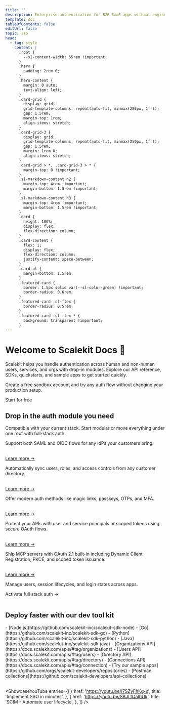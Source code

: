 ```yaml
---
title: ''
description: Enterprise authentication for B2B SaaS apps without engineering overhead
template: doc
tableOfContents: false
editUrl: false
topic: sso
head:
  - tag: style
    content: |
      :root {
        --sl-content-width: 55rem !important;
      }
      .hero {
        padding: 2rem 0;
      }
      .hero-content {
        margin: 0 auto;
        text-align: left;
      }
      .card-grid {
        display: grid;
        grid-template-columns: repeat(auto-fit, minmax(280px, 1fr));
        gap: 1.5rem;
        margin-top: 1rem;
        align-items: stretch;
      }
      .card-grid-3 {
        display: grid;
        grid-template-columns: repeat(auto-fit, minmax(250px, 1fr));
        gap: 1.5rem;
        margin: 1rem 0;
        align-items: stretch;
      }
      .card-grid > *, .card-grid-3 > * {
        margin-top: 0 !important;
      }
      .sl-markdown-content h2 {
        margin-top: 4rem !important;
        margin-bottom: 1.5rem !important;
      }
      .sl-markdown-content h3 {
        margin-top: 4rem !important;
        margin-bottom: 1.5rem !important;
      }
      .card {
        height: 100%;
        display: flex;
        flex-direction: column;
      }
      .card-content {
        flex: 1;
        display: flex;
        flex-direction: column;
        justify-content: space-between;
      }
      .card ul {
        margin-bottom: 1.5rem;
      }
      .featured-card {
        border: 1.5px solid var(--sl-color-green) !important;
        border-radius: 0.6rem;
      }
      .featured-card .sl-flex {
        border-radius: 0.5rem;
      }
      .featured-card .sl-flex * {
        background: transparent !important;
      }
---
```



<div class="hero-content">

# Welcome to Scalekit Docs 👋

Scalekit helps you handle authentication across human and non-human users, services, and orgs with drop-in modules. Explore our API reference, SDKs, quickstarts, and sample apps to get started quickly.

Create a free sandbox account and try any auth flow without changing your production setup.

<LinkButton href="https://app.scalekit.com/ws/signup" variant="primary">
  Start for free
</LinkButton>

</div>

## Drop in the auth module you need

Compatible with your current stack. Start modular or move everything under one roof with full-stack auth.

<div class="card-grid">

<Card title="🔐 Add enterprise SSO">
  <p>Support both SAML and OIDC flows for any IdPs your customers bring.</p>
  <br />
  <a href="/sso/quickstart/">Learn more →</a>
</Card>

<Card title="⚙️ Enable SCIM provisioning">
  <p>Automatically sync users, roles, and access controls from any customer directory.</p>
  <br />
  <a href="/directory/scim/quickstart/">Learn more →</a>
</Card>

<Card title="🔑 Go passwordless">
  <p>Offer modern auth methods like magic links, passkeys, OTPs, and MFA.</p>
  <br />
  <a href="/guides/passwordless/overview/">Learn more →</a>
</Card>

<Card title="🔗 Add API Auth">
  <p>Protect your APIs with user and service principals or scoped tokens using secure OAuth flows.</p>
  <br />
  <a href="/m2m/quickstart/">Learn more →</a>
</Card>

<Card title="🔧 Add MCP Auth">
  <p>Ship MCP servers with OAuth 2.1 built-in including Dynamic Client Registration, PKCE, and scoped token issuance.</p>
  <br />
  <a href="/guides/mcp/overview/">Learn more →</a>
</Card>

<div class="featured-card">
<Card title="🎯 Or, let us manage your complete auth stack">
  <p>Manage users, session lifecycles, and login states across apps.</p>
  <LinkButton href="/social-logins/quickstart/" variant="primary">Activate full stack auth →</LinkButton>
</Card>
</div>
</div>

<br />

## Deploy faster with our dev tool kit


<div class="card-grid-3">


<Card title="Browse SDKs">
<SimpleList>
- [Node.js](https://github.com/scalekit-inc/scalekit-sdk-node)
- [Go](https://github.com/scalekit-inc/scalekit-sdk-go)
- [Python](https://github.com/scalekit-inc/scalekit-sdk-python)
- [Java](https://github.com/scalekit-inc/scalekit-sdk-java)

</SimpleList>
</Card>

<Card title="Browse API reference">
<SimpleList>
      - [Organizations API](https://docs.scalekit.com/apis/#tag/organizations)
      - [Users API](https://docs.scalekit.com/apis/#tag/users)
      - [Directory API](https://docs.scalekit.com/apis/#tag/directory)
      - [Connections API](https://docs.scalekit.com/apis/#tag/connection)
</SimpleList>
</Card >

<Card title="More">
<SimpleList>
      - [Try our sample apps](https://github.com/orgs/scalekit-developers/repositories)
      - [Postman collections](https://github.com/scalekit-developers/api-collections)
</SimpleList>
</Card >

</div>

<br />

<ShowcaseYouTube
  entries={[
    {
      href: 'https://youtu.be/I7SZyFhKg-s',
      title: 'Implement SSO in minutes',
    },
    {
      href: 'https://youtu.be/SBJLtQaIbUk',
      title: 'SCIM - Automate user lifecycle',
    },
  ]}
/>

<br />

<Footer />